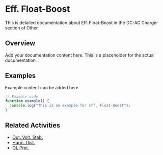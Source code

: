 # Eff. Float-Boost

This is detailed documentation about Eff. Float-Boost in the DC-AC Charger section of Other.

## Overview

Add your documentation content here. This is a placeholder for the actual documentation.

## Examples

Example content can be added here.

```typescript
// Example code
function example() {
  console.log("This is an example for Eff. Float-Boost");
}
```

## Related Activities

- [Out. Volt. Stab.](/docs/other/dc-ac-charger/out-volt-stab)
- [Harm. Dist.](/docs/other/dc-ac-charger/harm-dist)
- [OL Prot.](/docs/other/dc-ac-charger/ol-prot)
